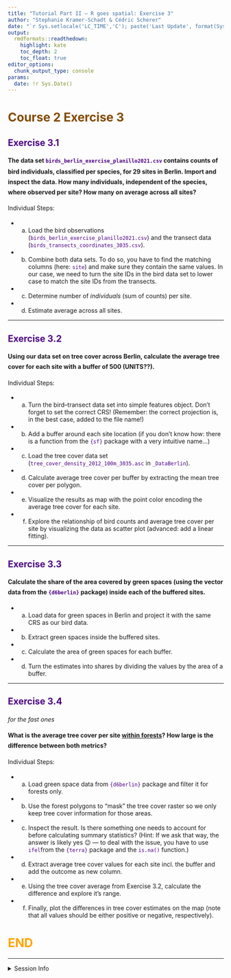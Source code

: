 ```yaml
---
title: "Tutorial Part II — R goes spatial: Exercise 3"
author: "Stephanie Kramer-Schadt & Cédric Scherer"
date: "`r Sys.setlocale('LC_TIME','C'); paste('Last Update', format(Sys.time(), '%B %e, %Y'))`"
output:
  rmdformats::readthedown:
    highlight: kate
    toc_depth: 2
    toc_float: true
editor_options:
  chunk_output_type: console
params:
  date: !r Sys.Date()
---
```


<style>
h1 {
  color: Orange ;
}
h2, h3, h4, h5, h6, legend {
  color: Indigo ;
}
p {
  line-height:170%;
}
#sidebar h2 {
  background-color: Indigo;
}
code {
  color: Indigo ;
}
.exercise {
  color: #824b00;
}
</style>

# <span class='exercise'> Course 2 Exercise 3</span>

## Exercise 3.1  

**The data set `birds_berlin_exercise_planillo2021.csv` contains counts of bird individuals, classified per species, for 29 sites in Berlin. Import and inspect the data. How many individuals, independent of the species, where observed per site? How many on average across all sites?**

Individual Steps:

* a. Load the bird observations (`birds_berlin_exercise_planillo2021.csv`) and the transect data (`birds_transects_coordinates_3035.csv`).
* b. Combine both data sets. To do so, you have to find the matching columns (here: `site`) and make sure they contain the same values. In our case, we need to turn the site IDs in the bird data set to lower case to match the site IDs from the transects.
* c. Determine number of *individuals* (sum of counts) per site.
* d. Estimate average across all sites.

---

## Exercise 3.2

**Using our data set on tree cover across Berlin, calculate the average tree cover for each site with a buffer of 500 (UNITS??).**

Individual Steps:

* a. Turn the bird–transect data set into simple features object. Don't forget to set the correct CRS! (Remember: the correct projection is, in the best case, added to the file name!)
* b. Add a buffer around each site location (if you don't know how: there is a function from the `{sf}` package with a very intuitive name...)
* c. Load the tree cover data set (`tree_cover_density_2012_100m_3035.asc` in `_DataBerlin`).
* d. Calculate average tree cover per buffer by extracting the mean tree cover per polygon.
* e. Visualize the results as map with the point color encoding the average tree cover for each site.
* f. Explore the relationship of bird counts and average tree cover per site by visualizing the data as scatter plot (advanced: add a linear fitting).

---

## Exercise 3.3

**Calculate the share of the area covered by green spaces (using the vector data from the `{d6berlin}` package) inside each of the buffered sites.**

* a. Load data for green spaces in Berlin and project it with the same CRS as our bird data.
* b. Extract green spaces inside the buffered sites.
* c. Calculate the area of green spaces for each buffer.
* d. Turn the estimates into shares by dividing the values by the area of a buffer.

---

## Exercise 3.4

*for the fast ones*

**What is the average tree cover per site <u>within forests</u>? How large is the difference between both metrics?**

Individual Steps:

* a. Load green space data from `{d6berlin}` package and filter it for forests only.
* b. Use the forest polygons to "mask" the tree cover raster so we only keep tree cover information for those areas.
* c. Inspect the result. Is there something one needs to account for before calculating summary statistics? (Hint: If we ask that way, the answer is likely yes 😉 — to deal with the issue, you have to use `ifel`from the `{terra}` package and the `is.na()` function.)
* d. Extract average tree cover values for each site incl. the buffer and add the outcome as new column.
* e. Using the tree cover average from Exercise 3.2, calculate the difference and explore it's range.
* f. Finally, plot the differences in tree cover estimates on the map (note that all values should be either positive or negative, respectively).

# END

---

<details><summary>Session Info</summary>

```r
Sys.time()
sessionInfo()
```

</details>
